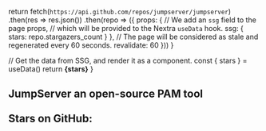  
  return fetch(`https://api.github.com/repos/jumpserver/jumpserver`)
    .then(res => res.json())
    .then(repo => ({
      props: {
        // We add an `ssg` field to the page props,
        // which will be provided to the Nextra `useData` hook.
        ssg: {
          stars: repo.stargazers_count
        }
      },
      // The page will be considered as stale and regenerated every 60 seconds.
      revalidate: 60
    }))
}
 
  // Get the data from SSG, and render it as a component.
  const { stars } = useData()
  return <strong>{stars}</strong>
}

<h2 className="tw-text-3xl tw-text-center tw-font-bold tw-flex tw-flex-col tw-container tw-items-center tw-conf-block tw-max-w-3xl">
  JumpServer an open-source PAM tool <br/><br/>
    <FeedStarIcon size={32} /> Stars on GitHub: <Stars />
</h2>
